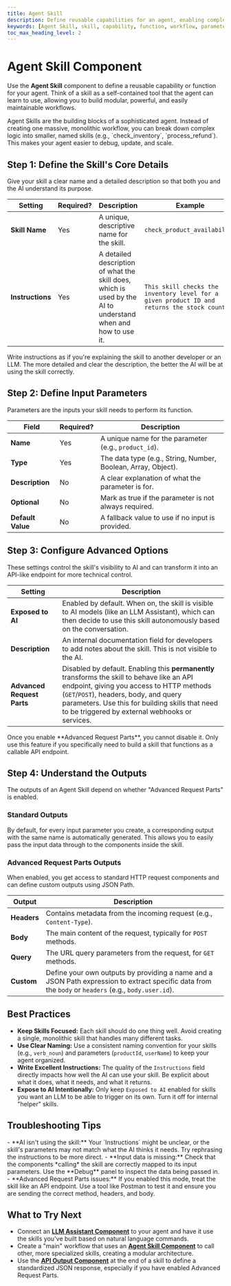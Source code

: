 ```yaml
---
title: Agent Skill
description: Define reusable capabilities for an agent, enabling complex workflows and enhancing functionality without code.
keywords: [Agent Skill, skill, capability, function, workflow, parameter, AI, endpoint]
toc_max_heading_level: 2
---
```


# Agent Skill Component

Use the **Agent Skill** component to define a reusable capability or function for your agent. Think of a skill as a self-contained tool that the agent can learn to use, allowing you to build modular, powerful, and easily maintainable workflows.

<InfoCallout title="Why this matters">
Agent Skills are the building blocks of a sophisticated agent. Instead of creating one massive, monolithic workflow, you can break down complex logic into smaller, named skills (e.g., `check_inventory`, `process_refund`). This makes your agent easier to debug, update, and scale.
</InfoCallout>

<Spacer size="md" />

## Step 1: Define the Skill's Core Details

Give your skill a clear name and a detailed description so that both you and the AI understand its purpose.

| Setting         | Required?                   | Description                                                                                                   | Example                                                                          |
|-----------------|-----------------------------|---------------------------------------------------------------------------------------------------------------|----------------------------------------------------------------------------------|
| **Skill Name** | <Badge type="required">Yes</Badge> | A unique, descriptive name for the skill.                                                                     | `check_product_availability`                                                     |
| **Instructions**| <Badge type="required">Yes</Badge> | A detailed description of what the skill does, which is used by the AI to understand when and how to use it. | `This skill checks the inventory level for a given product ID and returns the stock count.` |

<TipCallout title="AI-Friendly Instructions">
Write instructions as if you're explaining the skill to another developer or an LLM. The more detailed and clear the description, the better the AI will be at using the skill correctly.
</TipCallout>

<Spacer size="md" />

## Step 2: Define Input Parameters

Parameters are the inputs your skill needs to perform its function.

| Field               | Required?                   | Description                                                       |
|---------------------|-----------------------------|-------------------------------------------------------------------|
| **Name** | <Badge type="required">Yes</Badge> | A unique name for the parameter (e.g., `product_id`).             |
| **Type** | <Badge type="required">Yes</Badge> | The data type (e.g., String, Number, Boolean, Array, Object).     |
| **Description** | <Badge type="optional">No</Badge>  | A clear explanation of what the parameter is for.                 |
| **Optional** | <Badge type="optional">No</Badge>  | Mark as true if the parameter is not always required.             |
| **Default Value** | <Badge type="optional">No</Badge>  | A fallback value to use if no input is provided.                  |

<Arcade src="https://demo.arcade.software/kwsoTMnZP38yLMH1LD3b?embed&embed_mobile=tab&embed_desktop=inline&show_copy_link=true" title="Agent Skill | SmythOS"/>

<Spacer size="md" />

## Step 3: Configure Advanced Options

These settings control the skill's visibility to AI and can transform it into an API-like endpoint for more technical control.

| Setting                 | Description                                                                                                                                                                                                   |
|-------------------------|---------------------------------------------------------------------------------------------------------------------------------------------------------------------------------------------------------------|
| **Exposed to AI** | Enabled by default. When on, the skill is visible to AI models (like an LLM Assistant), which can then decide to use this skill autonomously based on the conversation.                                           |
| **Description** | An internal documentation field for developers to add notes about the skill. This is not visible to the AI.                                                                                                       |
| **Advanced Request Parts**| Disabled by default. Enabling this **permanently** transforms the skill to behave like an API endpoint, giving you access to HTTP methods (`GET`/`POST`), headers, body, and query parameters. Use this for building skills that need to be triggered by external webhooks or services. |

<InfoCallout title="Warning: Advanced Request Parts">
Once you enable **Advanced Request Parts**, you cannot disable it. Only use this feature if you specifically need to build a skill that functions as a callable API endpoint.
</InfoCallout>

<Arcade src="https://demo.arcade.software/EgJNBKCbaY7QJhBkBSl2?embed&embed_mobile=tab&embed_desktop=inline&show_copy_link=true" title="Advanced Settings | SmythOS"/>

<Spacer size="md" />

## Step 4: Understand the Outputs

The outputs of an Agent Skill depend on whether "Advanced Request Parts" is enabled.

### Standard Outputs
By default, for every input parameter you create, a corresponding output with the same name is automatically generated. This allows you to easily pass the input data through to the components inside the skill.

### Advanced Request Parts Outputs
When enabled, you get access to standard HTTP request components and can define custom outputs using JSON Path.

| Output      | Description                                                                |
|-------------|----------------------------------------------------------------------------|
| **Headers** | Contains metadata from the incoming request (e.g., `Content-Type`).        |
| **Body** | The main content of the request, typically for `POST` methods.             |
| **Query** | The URL query parameters from the request, for `GET` methods.              |
| **Custom** | Define your own outputs by providing a name and a JSON Path expression to extract specific data from the `body` or `headers` (e.g., `body.user.id`). |

<Spacer size="md" />

## Best Practices

- **Keep Skills Focused:** Each skill should do one thing well. Avoid creating a single, monolithic skill that handles many different tasks.
- **Use Clear Naming:** Use a consistent naming convention for your skills (e.g., `verb_noun`) and parameters (`productId`, `userName`) to keep your agent organized.
- **Write Excellent Instructions:** The quality of the `Instructions` field directly impacts how well the AI can use your skill. Be explicit about what it does, what it needs, and what it returns.
- **Expose to AI Intentionally:** Only keep `Exposed to AI` enabled for skills you want an LLM to be able to trigger on its own. Turn it off for internal "helper" skills.

<Spacer size="md" />

## Troubleshooting Tips

<InfoCallout title="If your skill isn't working...">
- **AI isn't using the skill:** Your `Instructions` might be unclear, or the skill's parameters may not match what the AI thinks it needs. Try rephrasing the instructions to be more direct.
- **Input data is missing:** Check that the components *calling* the skill are correctly mapped to its input parameters. Use the **Debug** panel to inspect the data being passed in.
- **Advanced Request Parts issues:** If you enabled this mode, treat the skill like an API endpoint. Use a tool like Postman to test it and ensure you are sending the correct method, headers, and body.
</InfoCallout>

<Spacer size="md" />

## What to Try Next

- Connect an **[LLM Assistant Component](/docs/agent-studio/components/advanced/llm-assistant)** to your agent and have it use the skills you've built based on natural language commands.
- Create a "main" workflow that uses an **[Agent Skill Component](/docs/agent-studio/components/base/agent-skill)** to call other, more specialized skills, creating a modular architecture.
- Use the **[API Output Component](/docs/agent-studio/components/base/api-output)** at the end of a skill to define a standardized JSON response, especially if you have enabled Advanced Request Parts.
